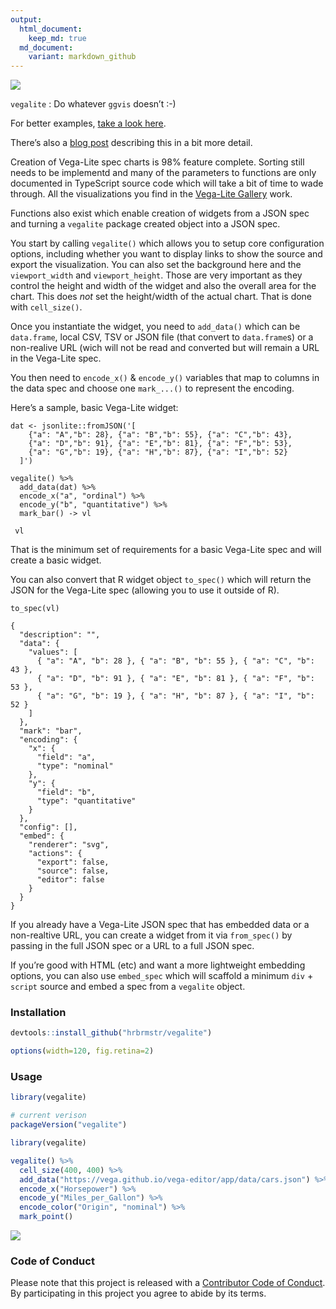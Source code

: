 ```yaml
---
output:
  html_document:
    keep_md: true
  md_document:
    variant: markdown_github
---
```

![](gallery.png)

`vegalite` : Do whatever `ggvis` doesn't :-)

For better examples, [take a look here](http://rud.is/projects/vegalite01.html).

There's also a [blog post](http://rud.is/b/2016/02/27/create-vega-lite-specs-widgets-with-the-vegalite-package/) describing this in a bit more detail.

Creation of Vega-Lite spec charts is 98% feature complete. Sorting still
needs to be implementd and many of the parameters to functions are only
documented in TypeScript source code which will take a bit of time to
wade through. All the visualizations you find in the [Vega-Lite Gallery](http://vega.github.io/vega-lite/gallery.html) work.

Functions also exist which enable creation of widgets from a JSON spec and
turning a `vegalite` package created object into a JSON spec.

You start by calling `vegalite()` which allows you to setup core
configuration options, including whether you want to display links to
show the source and export the visualization. You can also set the background
here and the `viewport_width` and `viewport_height`. Those are
very important as they control the height and width of the widget and also
the overall area for the chart. This does _not_ set the height/width
of the actual chart. That is done with `cell_size()`.

Once you instantiate the widget, you need to `add_data()` which can
be `data.frame`, local CSV, TSV or JSON file (that convert to
`data.frame`s) or a non-realive URL (wich will not be read and
converted but will remain a URL in the Vega-Lite spec.

You then need to `encode_x()` & `encode_y()` variables that
map to columns in the data spec and choose one `mark_...()` to
represent the encoding.

Here's a sample, basic Vega-Lite widget:

    dat <- jsonlite::fromJSON('[
        {"a": "A","b": 28}, {"a": "B","b": 55}, {"a": "C","b": 43},
        {"a": "D","b": 91}, {"a": "E","b": 81}, {"a": "F","b": 53},
        {"a": "G","b": 19}, {"a": "H","b": 87}, {"a": "I","b": 52}
      ]')

    vegalite() %>%
      add_data(dat) %>%
      encode_x("a", "ordinal") %>%
      encode_y("b", "quantitative") %>%
      mark_bar() -> vl

     vl

That is the minimum set of requirements for a basic Vega-Lite spec and
will create a basic widget.

You can also convert that R widget object `to_spec()` which will return
the JSON for the Vega-Lite spec (allowing you to use it outside of R).

    to_spec(vl)

    {
      "description": "",
      "data": {
        "values": [
          { "a": "A", "b": 28 }, { "a": "B", "b": 55 }, { "a": "C", "b": 43 },
          { "a": "D", "b": 91 }, { "a": "E", "b": 81 }, { "a": "F", "b": 53 },
          { "a": "G", "b": 19 }, { "a": "H", "b": 87 }, { "a": "I", "b": 52 }
        ]
      },
      "mark": "bar",
      "encoding": {
        "x": {
          "field": "a",
          "type": "nominal"
        },
        "y": {
          "field": "b",
          "type": "quantitative"
        }
      },
      "config": [],
      "embed": {
        "renderer": "svg",
        "actions": {
          "export": false,
          "source": false,
          "editor": false
        }
      }
    }

If you already have a Vega-Lite JSON spec that has embedded data or a
non-realtive URL, you can create a widget from it via `from_spec()`
by passing in the full JSON spec or a URL to a full JSON spec.

If you're good with HTML (etc) and want a more lightweight embedding options, you
can also use `embed_spec` which will scaffold a minimum `div` +
`script` source and embed a spec from a `vegalite` object.

### Installation

```r
devtools::install_github("hrbrmstr/vegalite")
```

```r
options(width=120, fig.retina=2)
```

### Usage

```r
library(vegalite)

# current verison
packageVersion("vegalite")

```

```r
library(vegalite)

vegalite() %>% 
  cell_size(400, 400) %>% 
  add_data("https://vega.github.io/vega-editor/app/data/cars.json") %>% 
  encode_x("Horsepower") %>% 
  encode_y("Miles_per_Gallon") %>% 
  encode_color("Origin", "nominal") %>% 
  mark_point()
```

![](vega.png)

### Code of Conduct

Please note that this project is released with a [Contributor Code of Conduct](CONDUCT.md). By participating in this project you agree to abide by its terms.

